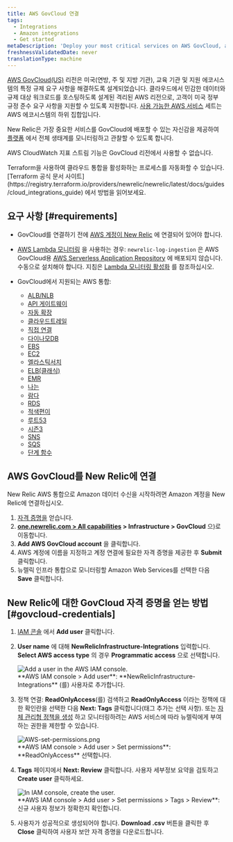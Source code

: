 ```yaml
---
title: AWS GovCloud 연결
tags:
  - Integrations
  - Amazon integrations
  - Get started
metaDescription: 'Deploy your most critical services on AWS GovCloud, and monitor your entire infrastructure with New Relic.'
freshnessValidatedDate: never
translationType: machine
---
```


[AWS GovCloud(US)](https://aws.amazon.com/govcloud-us/) 리전은 미국(연방, 주 및 지방 기관), 교육 기관 및 지원 에코시스템의 특정 규제 요구 사항을 해결하도록 설계되었습니다. 클라우드에서 민감한 데이터와 규제 대상 워크로드를 호스팅하도록 설계된 격리된 AWS 리전으로, 고객이 미국 정부 규정 준수 요구 사항을 지원할 수 있도록 지원합니다. [사용 가능한 AWS 서비스](https://aws.amazon.com/govcloud-us/details/) 세트는 AWS 에코시스템의 하위 집합입니다.

New Relic은 가장 중요한 서비스를 GovCloud에 배포할 수 있는 자신감을 제공하여 [플랫폼](/docs/new-relic-one/use-new-relic-one/get-started/introduction-new-relic-one) 에서 전체 생태계를 모니터링하고 관찰할 수 있도록 합니다.

AWS CloudWatch 지표 스트림 기능은 GovCloud 리전에서 사용할 수 없습니다.

<Callout variant="tip">
  Terraform을 사용하여 클라우드 통합을 활성화하는 프로세스를 자동화할 수 있습니다. [Terraform 공식 문서 사이트](https://registry.terraform.io/providers/newrelic/newrelic/latest/docs/guides/cloud_integrations_guide) 에서 방법을 읽어보세요.
</Callout>

## 요구 사항 [#requirements]

* GovCloud를 연결하기 전에 [AWS 계정이 New Relic](/docs/integrations/amazon-integrations/get-started/connect-aws-infrastructure) 에 연결되어 있어야 합니다.

* [AWS Lambda 모니터링](/docs/serverless-function-monitoring/aws-lambda-monitoring/get-started/introduction-new-relic-monitoring-aws-lambda) 을 사용하는 경우: `newrelic-log-ingestion` 은 AWS GovCloud용 [AWS Serverless Application Repository](https://aws.amazon.com/serverless/serverlessrepo/) 에 배포되지 않습니다. 수동으로 설치해야 합니다. 지침은 [Lambda 모니터링 활성화](/docs/serverless-function-monitoring/aws-lambda-monitoring/get-started/enable-new-relic-monitoring-aws-lambda#connect-aws) 를 참조하십시오.

* GovCloud에서 지원되는 AWS 통합:

  * [ALB/NLB](/docs/integrations/amazon-integrations/aws-integrations-list/aws-albnlb-monitoring-integration)
  * [API 게이트웨이](/docs/integrations/amazon-integrations/aws-integrations-list/aws-api-gateway-monitoring-integration)
  * [자동 확장](/docs/integrations/amazon-integrations/aws-integrations-list/aws-auto-scaling-monitoring-integration)
  * [클라우드트레일](/docs/integrations/amazon-integrations/aws-integrations-list/aws-cloudtrail-monitoring-integration)
  * [직접 연결](/docs/integrations/amazon-integrations/aws-integrations-list/aws-direct-connect-monitoring-integration)
  * [다이나모DB](/docs/integrations/amazon-integrations/aws-integrations-list/aws-dynamodb-monitoring-integration)
  * [EBS](/docs/integrations/amazon-integrations/aws-integrations-list/aws-ebs-monitoring-integration)
  * [EC2](/docs/integrations/amazon-integrations/aws-integrations-list/aws-ec2-monitoring-integration)
  * [엘라스틱서치](/docs/integrations/amazon-integrations/aws-integrations-list/aws-elasticsearch-monitoring-integration)
  * [ELB(클래식)](/docs/integrations/amazon-integrations/aws-integrations-list/aws-elb-classic-monitoring-integration)
  * [EMR](/docs/integrations/amazon-integrations/aws-integrations-list/aws-emr-monitoring-integration)
  * [나는](/docs/integrations/amazon-integrations/aws-integrations-list/aws-iam-monitoring-integration)
  * [람다](/docs/integrations/amazon-integrations/aws-integrations-list/aws-lambda-monitoring-integration)
  * [RDS](/docs/integrations/amazon-integrations/aws-integrations-list/aws-rds-monitoring-integration)
  * [적색편이](/docs/integrations/amazon-integrations/aws-integrations-list/aws-redshift-integration)
  * [루트53](/docs/integrations/amazon-integrations/aws-integrations-list/aws-route-53-monitoring-integration)
  * [시즌3](/docs/integrations/amazon-integrations/aws-integrations-list/aws-s3-monitoring-integration)
  * [SNS](/docs/integrations/amazon-integrations/aws-integrations-list/aws-sns-monitoring-integration)
  * [SQS](/docs/integrations/amazon-integrations/aws-integrations-list/aws-sqs-monitoring-integration)
  * [단계 함수](/docs/integrations/amazon-integrations/aws-integrations-list/aws-step-functions-monitoring-integration)

## AWS GovCloud를 New Relic에 연결

New Relic AWS 통합으로 Amazon 데이터 수신을 시작하려면 Amazon 계정을 New Relic에 연결하십시오.

1. [자격 증명을](#govcloud-credentials) 얻습니다.
2. <DNT>**[one.newrelic.com &gt; All capabilities](https://one.newrelic.com/all-capabilities) &gt; Infrastructure &gt; GovCloud**</DNT> 으)로 이동합니다.
3. <DNT>**Add AWS GovCloud account**</DNT> 을 클릭합니다.
4. AWS 계정에 이름을 지정하고 계정 연결에 필요한 자격 증명을 제공한 후 <DNT>**Submit**</DNT> 클릭합니다.
5. 뉴렐릭 인프라 통합으로 모니터링할 Amazon Web Services를 선택한 다음 <DNT>**Save**</DNT> 클릭합니다.

## New Relic에 대한 GovCloud 자격 증명을 얻는 방법 [#govcloud-credentials]

1. [IAM 콘솔](https://console.amazonaws-us-gov.com/iam/home#/users) 에서 <DNT>**Add user**</DNT> 클릭합니다.

2. <DNT>**User name**</DNT> 에 대해 <DNT>**NewRelicInfrastructure-Integrations**</DNT> 입력합니다. <DNT>**Select AWS access type**</DNT> 의 경우 <DNT>**Programmatic access**</DNT> 으로 선택합니다.

   <img title="AWS-add-user.png" alt="Add a user in the AWS IAM console." src="/images/infrastructure_screenshot-crop_aws-add-user.webp" />

   <figcaption>
     <DNT>**AWS IAM console &gt; Add user**</DNT>: <DNT>**NewRelicInfrastructure-Integrations**</DNT> (를) 사용자로 추가합니다.
   </figcaption>

3. 정책 연결: <DNT>**ReadOnlyAccess**</DNT>(를) 검색하고 <DNT>**ReadOnlyAccess**</DNT> 이라는 정책에 대한 확인란을 선택한 다음 <DNT>**Next: Tags**</DNT> 클릭합니다(태그 추가는 선택 사항). 또는 [자체 관리형 정책을 생성](/docs/integrations/amazon-integrations/getting-started/integrations-managed-policies) 하고 모니터링하려는 AWS 서비스에 따라 뉴렐릭에게 부여하는 권한을 제한할 수 있습니다.

   <img title="AWS-set-permissions.png" alt="AWS-set-permissions.png" src="/images/infrastructure_screenshot-crop_aws-set-permissions.webp" />

   <figcaption>
     <DNT>**AWS IAM console &gt; Add user &gt; Set permissions**</DNT>: <DNT>**ReadOnlyAccess**</DNT> 선택합니다.
   </figcaption>

4. <DNT>**Tags**</DNT> 페이지에서 <DNT>**Next: Review**</DNT> 클릭합니다. 사용자 세부정보 요약을 검토하고 <DNT>**Create user**</DNT> 클릭하세요.

   <img title="AWS-create-user.png" alt="In IAM console, create the user." src="/images/infrastructure_screenshot-crop_aws-create-user.webp" />

   <figcaption>
     <DNT>**AWS IAM console &gt; Add user &gt; Set permissions &gt; Tags &gt; Review**</DNT>: 신규 사용자 정보가 정확한지 확인합니다.
   </figcaption>

5. 사용자가 성공적으로 생성되어야 합니다. <DNT>**Download .csv**</DNT> 버튼을 클릭한 후 <DNT>**Close**</DNT> 클릭하여 사용자 보안 자격 증명을 다운로드합니다.